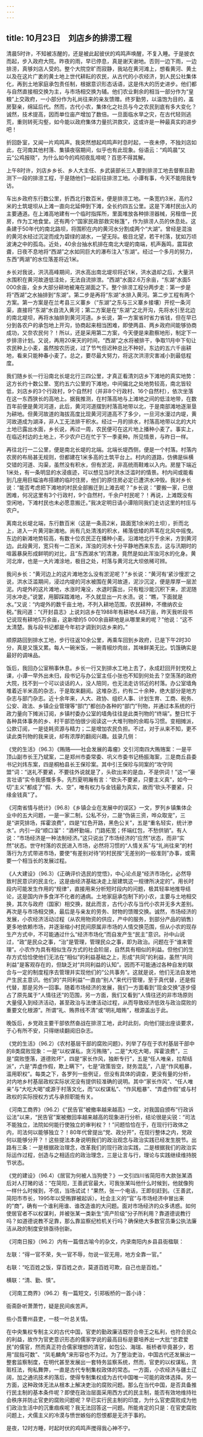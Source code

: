 ```yaml
---
---
---
```

title: 10月23日　刘店乡的排涝工程
---

清晨5时许，不知被冻醒的，还是被此起彼伏的鸡鸣声唤醒，不复入睡。于是披衣而起，步入政府大院。昨夜的雨，早已停息，真是谢天谢地。否则一边下雨，一边排涝，真够刘店人受的。整个大院空旷而寂静，我站在黄河滩上，想看黄河、黄土以及在这片广袤的黄土地上世代耕耘的农民，从古代的小农经济，到人民公社集体化，再到土地家庭承包责任制，根据意识形态话语，这是伟大的历史进步。他们都与自然直接相交换为主，与市场相交换为辅。他们农业剩余的相当一部分作为“皇粮”上交政府，一小部分作为礼尚往来的亲友馈赠。终岁勤劳，以温饱为目的，盖房娶亲，绵延后代。然而，古代小农，集体化之社员与今之农民到底有多大变化？诚然，技术提高，因而单位亩产增加了数倍。一旦面临水旱之灾，在古代轻则逃荒，重则转死沟壑，如今能以政府集体力量抗洪救灾，这或许是一种最真实的进步吧！

折回卧室，又闻一片鸡鸣声。我突然想起鸡鸣声时息时起，一夜未停，不独刘店如此，在河南其他村落、集镇夜宿期间，似乎也有此现象。俗语云：“鸡鸣晨”又云“公鸡报晓”，为什么如今的鸡彻夜乱啼呢？百思不得其解。

上午8时许，刘店乡乡长、乡人大主任、乡武装部长三人要到排涝工地去督察且勘测下一段的排涝工程，于是随他们一起前往排涝工地。小谭有事，今天不能陪我专访。

车出乡政府东行数公里，折西北行数百米，便是排涝工地。一条宽约3米，高约2米的土筑堤坝从上滩一直向北延伸到下滩，全长约四五公里。这是下滩村民出入的主要通道。在上滩高地建有一个临时指挥所，里面堆放各种排涝器械，另租借一民房，作为工地食堂。还有两个“国家民政部救灾帐篷”，作为排涝人员的休息处。这条建于50年代的南北路坝，将围积在内的黄河水分割成两个“大湖”。曾经是混浊的黄河水经过沉淀而成为碧绿的湖水，一望无际。极目北望，若干村落，犹如万顷波涛之中的孤岛。近处，40余台抽水机排在南北大堤的南端，机声轰鸣，震耳欲聋，日夜不息地将“西湖”之水如同巨大的瀑布注入“东湖”。经过一个多月的努力，东西“两湖”的水位落差将近1米。

乡长对我说，洪汛高峰期间，洪水高出南北堤坝将近1米，洪水退却之后，大量洪水围积在黄河故道低洼处，无法自流排泄。“西湖”水面2.6万余亩，“东湖”水面5 000余亩，全乡大部分耕地被淹在湖面之下。整个排涝工程分两步走：第一步是将“西湖”之水抽排到“东湖”。第二步是再将“东湖”水排入黄河。第二步工程有两个方案。第一方案是在兰考县三义寨乡（“东湖”之东与三义寨乡接壤）开挖一条河渠，直接将“东湖”水自流入黄河；第二方案是在“东湖”之北开沟，先将水引至北边的南北堤坝，再将水抽排到黄河河道。乡长说，第一方案省时省力省钱，但在早已分到各农户的承包地上开沟，协商起来相当困难，即使两县、两乡政府间能够协商成功，又奈农民何？！所以，还是采用第二方案，今天便是来勘察地形，制定下一步排涝计划。又说，再用20来天的时间，“西湖”之水将被排干，争取11月中下旬让农民种上小麦，虽然按农历说，过了节气但迟种总比不种好。东边的五六千亩耕地，看来只能种春小麦了。总之，要尽最大努力，将这次洪涝灾害减小到最低程度。

我们随乡长一行沿南北长堤北行三四公里，才真正看清刘店乡下滩地的真实地势：这方长约十数公里、宽约五六公里的下滩地，中间偏北之处地势较高，南北皆较低，刘店乡的3个行政村，9个自然村（并非8个行政村、16个自然村），依次坐落在这一东西狭长的高地上。据我推测，在村落高地与上滩地之间的低洼地带，在数百年前便是黄河河道，此后，黄河河道摆到村落高地带以北，于是南部滩地逐渐垦为耕地。但黄河故道的海拔高度比现黄河河道高不了多少，一旦河水漫过内堤，黄河故道成为湖泽，非人工无法排干积水。经过一月的排水，村落高地带以北的大片土地已露出水面，乡长说，再过一周，农民便可在这片地上播种小麦了。事实上，在临近村边的土地上，不少农户已在忙于下一季麦种。所见情景，与昨日一样。

再往北行一二公里，便是南北长堤的北端。北端长堤西侧，便是一个村落。村落内农房的布局甚无规则，但都建在1米多高的土筑平台上。村内的道路，仿佛是纵横交错的河道、沟渠，虽然没有积水，但有淤泥，非高统雨鞋难以入内。房屋下端近1米处，有一条明显的水浸痕迹，可以想见当时洪水泛滥时的情景。村内间或能看到几座用巨幅油布搭建的临时住房，他们的原住房必定已遭洪水冲毁。我对乡长说：“能否考虑把下滩地的村民全部搬迁到上滩去呢？”乡长说：“要搬一家，已很困难，何况这里有3个行政村，9个自然村，千余户村民呢？！再说，上滩既没有空闲地，下滩村民也未必愿意搬迁。”我决定明日请小谭陪同我们走访这里的村庄与农户。

离南北长堤北端，东行数百米（这是一条高2米，路面宽1余米的土坝），折而北上，进入一片黄河新滩地。尚有几处清浅的积水，稀落低矮的芦苇在北风中摇曳。东边的新滩地势较高，有数十位农民正在播种小麦。沿滩地北行千余米，方到黄河边。此段黄河，宽只有一二百米，浑浊的河水十分平静地西来东去，这与汛期时的喧嚣暴戾形成鲜明的对比，且“东西湖水”的清澈，竟然是如此浑浊河水的化身。黄河北岸，也是一大片滩涂地，极目之处，村落与黄河北大坝依稀可辨。

我问乡长：“黄河边上的这片滩地怎么没有淤泥呢？”乡长说：“黄河有‘紧沙慢淤’之说，洪水泛滥期间，浸过内堤的河水被围在黄河故道，泥沙沉淀，便是厚厚一层淤泥。内堤外的这片滩地，水涨时淹没，水退时露出，只有粗沙能沉积下来，淤泥随河水冲走。”说罢，用脚踩踏滩地，不久就显出一片水渍。说：“瞧，下面就是水。”又说：“内堤外的数千亩土地，不列入耕地范围，农民耕种，不缴纳农业税。”我问道：“《开封县志》上说刘店乡在1988年有耕地4.48万亩，昨天我听段书记说现有耕地5万余亩，这新增的5 000余亩耕地是从哪里来的呢？”他说：“这不太清楚。我与段书记都是今年初才调到刘店乡来的。”

顺原路回到排水工地，步行往返10余公里，再乘车回到乡政府，已是下午2时30分，真是又饿又累。每人一碗米饭，一碗青椒炒肉丝，其味鲜美无比。饥饿确实是最好的调味品。

饭后，我回办公室稍事休息。乡长一行又到排水工地上去了，永成赶回开封党校上课，小谭一早外出未归，段书记与办公室主任小张也不知到何处去？空荡荡的政府大院，找不到一个可以谈话的人，没人陪同，也无法走访邻近的村落。办公室墙角堆着近半米高的杂志，于是取来翻阅。这堆杂志，约有二十余种，绝大部分是地方杂志与部门杂志。近十余年来，人大、政协、组织人事、计划生育、工商、税务、公安、政法、乡镇企业管理等“部门”都创办各种的“部门”刊物，并通过本系统的行政力量向下摊派订阅，乡镇村委办公室的墙角往往是此类刊物的“终端”。整日忙于各种具体事务的乡、村干部恐怕很少阅读这一大堆刊物的余暇与习惯。变相摊派，公款订阅，一是徒耗资源与精力；二是增加农民负担。不过，对于从来不知，更不读此类刊物的我来说，却有浓厚的翻阅兴趣。兹录几侧：

《党的生活》（96.3）《贿赂——社会发展的毒瘤》文引河南四大贿赂案：一是平顶山副市长王乃斌案，二是郑州市委常委、巩义市委书记杨振海案，三是商丘县委书记刘炜东案，四是桐柏县长王保珍案。其中引王保珍与同案的“攻守同盟”词：“送礼不要紧，不要往外说就是了，头砍出来的是血，不是供词！”这一“豪言壮语”实令我感慨多多。先烈夏明瀚有言：“砍头不要紧，只要主义真”，如今一切“主义”都成了“假、大、空”，唯有权力与金钱最为真实，故而“砍头不要紧，只缘金钱真”了。

《河南省情与统计》（96.8）《乡镇企业在发展中的误区》一文，罗列乡镇集体企业中的五大问题，一是一家二制，公私不分，二是“伪装三资，哗众取宠”，三是“讲究排场，挥霍浪费”，四是“红色开路，黑色公关”，五是“重名轻实，统计渗水”。内引一段“顺口溜”：“酒杯勤端，门路拓宽；怀端红包，不愁供销”。有人说：“市场经济是一种法制经济。”这只说出了市场经济的“应然”状态，而非“实然”状态。世守村落的农民进入市场，必然将习惯的“人情关系”与“礼尚往来”的村落行为方式带进市场，要使“有差别对待”的村民按“无差别的一般准则”办事，或需要一个相当长的发展过程。

《人大建设》（96.3）《正确评价选民的觉悟》，中心论点是“经济市场化，必然导致村民意识的民主化，这是由经济基础决走上层建筑这一规律所决定的”。用长时段内可能发生作用的“规律”，直接用来分析短时段内的问题，极其轻率地推导结论，这是国内许多食洋不化者的通病。土地家庭承包制下的小农，主要与土地相交换，其次与政府（国家）相交换，就此而言，古代小农与当代小农并无多大差别。再次是与市场相交换，最后是与亲友的劳务、财物的馈赠交换。诚然，市场经济的发展，小农经济活动过程（从农用物资的供应，产中的服务，到部分产品的销售）更多地依赖市场，并逐渐缩小村民间原属非市场的人情交换范围，但从小农的现存生产方式中，不可能通过什么“经济市场化”而自发产生“民主”意识。孙中山说过，“政”是民众之事，“治”是管理，管理民众之事，即为政治。问题在于“谁来管理”。小农作为具有相似生存方式的社会阶层，自然具有相似的利益。但他们的生存方式恰恰使他们无法在“相似”的利益基础之上，形成“共同”的利益，虽然“共同利益”是客观存在的，但缺乏对“共同利益的认知”。因而不可能通过各种自发的联合与一定的制度程序去管理并实现他们的“公共事务”。这就是说，他们无法自发地产生民主意识。他们的“共同利益”一直由“别人”来代行管理，至于真代替，还是假代替，那是另外一回事。随着市场经济的发展，我们一方面看到“现金交换”逐步侵占了原先属于“人情往还”的范围，另一方面，我们又看到“人情往还的非市场原则大量侵入到经济活动，甚至政治与法律活动过程，从而导致经济低效与政治腐败的重要文化根源”。所谓“礼、贿界线不清”或“明礼暗贿”，根源盖出于此。

晚饭后，乡党政主要干部依然奋战在排涝工地，此时此刻，向他们提出座谈要求，于心有所不安，只得继续翻阅旧杂志。

《党的生活》（96.2）《农村基层干部的腐败问题》，列举了存在于农村基层干部中的8类腐败现象：一是“以权谋私，贪污贿赂”，二是“大吃大喝，挥霍浪费”，三是“腐败堕落，道德败坏”，四是“家长作风，独断专行”，五是“任人唯亲，拉帮结派”，六是“弄虚作假，欺上瞒下”，七是“政策皆空，财务混乱”，八是“作风粗暴，滥用职权”。每类之下，各罗列一些例证，但没有具体的调查，更没有量的分析，对内地乡村基层政权实际状况没有提供较准确的说明。其中“家长作风”、“任人唯亲”与“大吃大喝”或源于村落文化，而“以权谋私”、“作风粗暴”、“弄虚作假”或与村政权的实际授权方式与承担职能有关。

《河南工商界》（96.2）《“民告官”被撤率越来越高》一文，对我国自颁布“行政诉讼法”以来，“民告官”案被撤回率越来越高的现象进行分析，结论很是尖锐：“司法不能独立，法院如何能行使独立的审判权？！”问题恰恰在于，在现行行政体之内，司法何以能够独立？！80年代曾提出“党、政分开”，在现行整体之内，党政何以能够分开？！这些提法本身说明我们的政治观念与政治实践已经发生脱节。出路有三条：一是根据政治理念，改革我们的现行政治实践，二是根据我们的政治实际运作过程，创造与之相适应的政治理念，三是让言与行，理论与实践继续维持脱节状态。

《党的建设》（96.4）《居官为何被人当狗使？》一文引四川省简阳市大款张某酒后对人打赌的话：“在简阳，王善武官最大，可我张某叫他什么时候到，他就像狗一样什么时候到，不信，当场试试！”果然，张一个电话，王即刻赶到。（王善武，简阳市市长，1995年以受贿罪被起诉）。社会主义的“官”与市场经济中冒出来的“商”，确有一个谁利用谁、谁改造谁的大问题。面对市场经济的众多诱惑。如何使居官者不以权谋利，并被张某一类新生“资产阶级”分子所利用？靠道德说教行吗？如道德说教不足靠，那么靠监察纪检机关行吗？确保绝大多数官员秉公执法廉洁从政的制度安排亟待创新。

《河南日报》（96.2）内有一篇借古喻今的杂文，内录南阳内乡县县衙楹联：

左联：“得一官不荣，失一官不辱，勿说一官无用，地方全靠一官。”

右联：“吃百姓之饭，穿百姓之衣，莫道百姓可欺，自己也是百姓。”

横联：“清、勤、慎”。

《河南工商界》（96.2）有一篇短文，引郑板桥的一首小诗：

衙斋卧听萧萧竹，疑是民间疾苦声。

些小吾曹州县吏，一枝一叶总关情。

在中央集权专制主义的古代中国，官吏的勤政廉洁既符合帝王之私利，也符合民众的利益，故作为官吏意识形态的儒家学说的最高目标是要培养出一大批“忠君爱民”的儒官，然而真正符合儒家理想的清官，如包公、海瑞、板桥者毕竟甚少，若用“屈指可数”、“凤毛麟角”来形容也不为过。为了整治吏治，中国古代还发展出一整套监察制度，在明代甚至发展出一套特务监察系统，然而，官吏的以权谋私，贪赃枉法，徇私舞弊，一直是古代专制集权政体的常态。一方面，小农经济与疆土辽阔，加之通讯技术的落后，使得专制集权成为古代中国唯一可能的政体选择。另一方面，这种政体无法从根本上解决吏治的腐败问题。那么在当代中国，是否具备推行民主制的基本条件呢？即使在政治层面采用西方式的民主制，能否有效地维持社会秩序并防止官吏的腐败问题呢？早已实行民主制的印度，为什么官吏腐败成为他们政治生活中的沉重痼疾呢？我无法回答这一问题。所能肯定的只是：在官吏腐败问题上，犬儒主义的冷漠与愤世嫉俗的怨恨都是无济于事的。

是夜，12时方睡，时起时伏的鸡鸣声搅得我心神不宁。